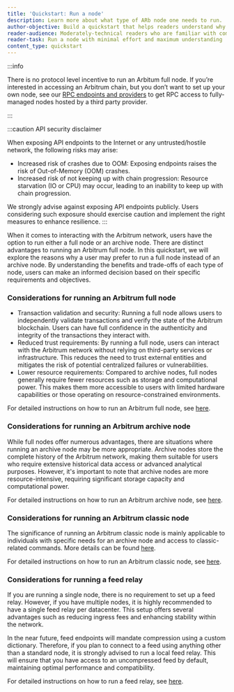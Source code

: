 ```yaml
---
title: 'Quickstart: Run a node'
description: Learn more about what type of ARb node one needs to run.
author-objective: Build a quickstart that helps readers understand why they might want to run a specific type of an Arbitrum node.
reader-audience: Moderately-technical readers who are familiar with command lines, but not Ethereum / Arbitrum infrastructure
reader-task: Run a node with minimal effort and maximum understanding
content_type: quickstart
---
```



<PublicPreviewBannerPartial />

:::info

There is no protocol level incentive to run an Arbitum full node. If you’re interested in accessing an Arbitrum chain, but you don’t want to set up your own node, see our [RPC endpoints and providers](/build-decentralized-apps/reference/01-node-providers.md) to get RPC access to fully-managed nodes hosted by a third party provider.

:::

:::caution API security disclaimer

When exposing API endpoints to the Internet or any untrusted/hostile network, the following risks may arise:

- Increased risk of crashes due to OOM:
  Exposing endpoints raises the risk of Out-of-Memory (OOM) crashes.
- Increased risk of not keeping up with chain progression:
  Resource starvation (IO or CPU) may occur, leading to an inability to keep up with chain progression.

We strongly advise against exposing API endpoints publicly. Users considering such exposure should exercise caution and implement the right measures to enhance resilience.
:::

When it comes to interacting with the Arbitrum network, users have the option to run either a full node or an archive node. There are distinct advantages to running an Arbitrum full node. In this quickstart, we will explore the reasons why a user may prefer to run a full node instead of an archive node. By understanding the benefits and trade-offs of each type of node, users can make an informed decision based on their specific requirements and objectives.

### Considerations for running an Arbitrum full node

- Transaction validation and security: Running a full node allows users to independently validate transactions and verify the state of the Arbitrum blockchain. Users can have full confidence in the authenticity and integrity of the transactions they interact with.
- Reduced trust requirements: By running a full node, users can interact with the Arbitrum network without relying on third-party services or infrastructure. This reduces the need to trust external entities and mitigates the risk of potential centralized failures or vulnerabilities.
- Lower resource requirements: Compared to archive nodes, full nodes generally require fewer resources such as storage and computational power. This makes them more accessible to users with limited hardware capabilities or those operating on resource-constrained environments.

For detailed instructions on how to run an Arbitrum full node, see [here](/run-arbitrum-node/03-run-full-node.mdx).

### Considerations for running an Arbitrum archive node

While full nodes offer numerous advantages, there are situations where running an archive node may be more appropriate. Archive nodes store the complete history of the Arbitrum network, making them suitable for users who require extensive historical data access or advanced analytical purposes. However, it's important to note that archive nodes are more resource-intensive, requiring significant storage capacity and computational power.

For detailed instructions on how to run an Arbitrum archive node, see [here](/run-arbitrum-node/more-types/01-run-archive-node.md).

### Considerations for running an Arbitrum classic node

The significance of running an Arbitrum classic node is mainly applicable to individuals with specific needs for an archive node and access to classic-related commands. More details can be found [here](/run-arbitrum-node/more-types/01-run-archive-node.md).

For detailed instructions on how to run an Arbitrum classic node, see [here](/run-arbitrum-node/more-types/03-run-classic-node.md).

### Considerations for running a feed relay

If you are running a single node, there is no requirement to set up a feed relay. However, if you have multiple nodes, it is highly recommended to have a single feed relay per datacenter. This setup offers several advantages such as reducing ingress fees and enhancing stability within the network.

In the near future, feed endpoints will mandate compression using a custom dictionary. Therefore, if you plan to connect to a feed using anything other than a standard node, it is strongly advised to run a local feed relay. This will ensure that you have access to an uncompressed feed by default, maintaining optimal performance and compatibility.

For detailed instructions on how to run a feed relay, see [here](/run-arbitrum-node/sequencer/01-run-feed-relay.md).
